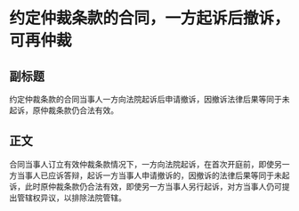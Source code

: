 # 约定仲裁条款的合同，一方起诉后撤诉，可再仲裁
## 副标题
约定仲裁条款的合同当事人一方向法院起诉后申请撤诉，因撤诉法律后果等同于未起诉，原仲裁条款仍合法有效。
## 正文
合同当事人订立有效仲裁条款情况下，一方向法院起诉，在首次开庭前，即使另一方当事人已应诉答辩，起诉一方当事人申请撤诉的，因撤诉的法律后果等同于未起诉，此时原仲裁条款仍合法有效，即使另一方当事人另行起诉，对方当事人仍可提出管辖权异议，以排除法院管辖。